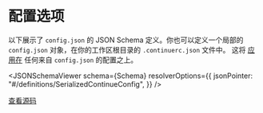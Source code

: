 
# 配置选项

以下展示了 `config.json` 的 JSON Schema 定义。你也可以定义一个局部的 `config.json` 对象，在你的工作区根目录的 `.continuerc.json` 文件中。 这将 [应用在](https://github.com/continuedev/continue/blob/74c1eb5e25c517c575f72d26227d31d5d2ea18ed/extensions/vscode/src/ideProtocol.ts#L165-L173) 任何来自 `config.json` 的配置之上。

<JSONSchemaViewer
  schema={Schema}
  resolverOptions={{
    jsonPointer: "#/definitions/SerializedContinueConfig",
  }}
/>

[查看源码](https://github.com/continuedev/continue/blob/main/extensions/vscode/config_schema.json)
